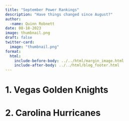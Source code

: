 ```yaml
---
title: "September Power Rankings"
description: "Have things changed since August?"
author:
  -name: Quinn Robnett
date: 08-18-2023
image: thumbnail.png
draft: false
twitter-card: 
  image: "thumbnail.png"
format:
  html:
    include-before-body: ../../html/margin_image.html
    include-after-body: ../../html/blog_footer.html
---
```


# 1. Vegas Golden Knights

# 2. Carolina Hurricanes